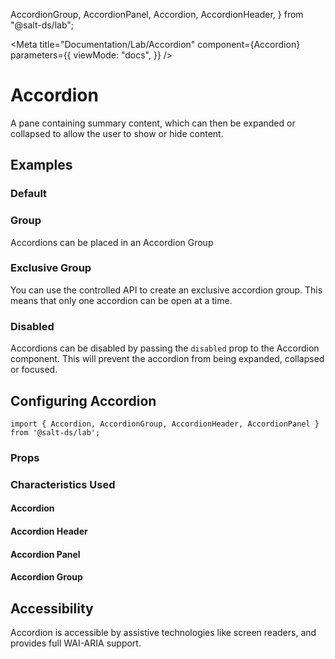  AccordionGroup,
  AccordionPanel,
  Accordion,
  AccordionHeader,
} from "@salt-ds/lab";

<Meta
  title="Documentation/Lab/Accordion"
  component={Accordion}
  parameters={{
    viewMode: "docs",
  }}
/>

# Accordion

<Canvas>
  <Story id="lab-accordion--default" />
</Canvas>

A pane containing summary content, which can then be expanded or collapsed to allow the user to show or hide content.

## Examples

### Default

<Canvas>
  <Story id="lab-accordion--default" />
</Canvas>

### Group

Accordions can be placed in an Accordion Group

<Canvas>
  <Story id="lab-accordion--default-group" />
</Canvas>

### Exclusive Group

You can use the controlled API to create an exclusive accordion group. This means that only one accordion can be open at a time.

<Canvas>
  <Story id="lab-accordion--exclusive-group" />
</Canvas>

### Disabled

Accordions can be disabled by passing the `disabled` prop to the Accordion component.
This will prevent the accordion from being expanded, collapsed or focused.

<Canvas>
  <Story id="lab-accordion--disabled" />
</Canvas>

## Configuring Accordion

```
import { Accordion, AccordionGroup, AccordionHeader, AccordionPanel } from '@salt-ds/lab';
```

### Props

<ArgsTable of={Accordion} />

### Characteristics Used

#### Accordion

<CharacteristicUsage of={Accordion} />

#### Accordion Header

<CharacteristicUsage of={AccordionHeader} />

#### Accordion Panel

<CharacteristicUsage of={AccordionPanel} />

#### Accordion Group

<CharacteristicUsage of={AccordionGroup} />

## Accessibility

Accordion is accessible by assistive technologies like screen readers, and provides full WAI-ARIA support.

<HelpAndSupport />
